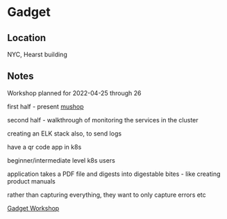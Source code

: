 = Gadget =

== Location == 
NYC, Hearst building

== Notes ==

Workshop planned for 2022-04-25 through 26


first half - present [[mushop]]

second half - walkthrough of monitoring the services in the cluster

creating an ELK stack also, to send logs

have a qr code app in k8s

beginner/intermediate level k8s users

application takes a PDF file and digests into digestable bites - like creating product manuals

rather than capturing everything, they want to only capture errors etc

[[Gadget Workshop]]
